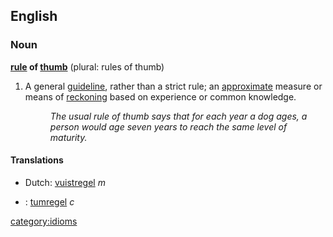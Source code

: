 ==English==
===Noun===
'''[[rule]] of [[thumb]]''' (plural: rules of thumb)

# A general [[guideline]], rather than a strict rule; an [[approximate]] measure or means of [[reckon]]ing based on experience or common knowledge.
#: ''The usual rule of thumb says that for each year a dog ages, a person would age seven years to reach the same level of maturity.''

====Translations====
*Dutch: [[vuistregel]] ''m''
*{{sv}}: [[tumregel]] ''c''

[[category:idioms]]